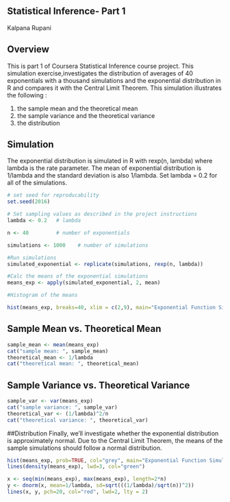 ## Statistical Inference- Part 1
Kalpana Rupani

## Overview
This is part 1 of Coursera Statistical Inference course project. This  simulation exercise,investigates the distribution of averages of 40 exponentials with a thousand simulations and the exponential distribution in R and compares it with the Central Limit Theorem. This  simulation illustrates the following :

1. the sample mean and the theoretical mean
2. the sample variance and the theoretical variance
3. the distribution


## Simulation
The exponential distribution is simulated in R with rexp(n, lambda) where lambda is the rate parameter. The mean of exponential distribution is 1/lambda and the standard deviation is also 1/lambda. Set lambda = 0.2 for all of the simulations.

```r
# set seed for reproducability
set.seed(2016)

# Set sampling values as described in the project instructions
lambda <- 0.2   # lambda

n <- 40         # number of exponentials

simulations <- 1000    # number of simulations

#Run simulations
simulated_exponential <- replicate(simulations, rexp(n, lambda))

#Calc the means of the exponential simulations
means_exp <- apply(simulated_exponential, 2, mean)

#Histogram of the means

hist(means_exp, breaks=40, xlim = c(2,9), main="Exponential Function Simulation Means", col = "orange")


```

## Sample Mean vs. Theoretical Mean

```r
sample_mean <- mean(means_exp)
cat("sample mean: ", sample_mean)
theoretical_mean <- 1/lambda
cat("theoretical mean: ", theoretical_mean)
```
## Sample Variance vs. Theoretical Variance
```r
sample_var <- var(means_exp)
cat("sample variance: ", sample_var)
theoretical_var <- (1/lambda)^2/n
cat("theoretical variance: ", theoretical_var)
```
##Distribution
Finally, we’ll investigate whether the exponential distribution is approximately normal. Due to the Central Limit Theorem, the means of the sample simulations should follow a normal distribution.

```r
hist(means_exp, prob=TRUE, col="grey", main="Exponential Function Simulation Means", breaks=40, xlim=c(2,9), xlab = "Simulation Means")
lines(density(means_exp), lwd=3, col="green")

x <- seq(min(means_exp), max(means_exp), length=2*n)
y <- dnorm(x, mean=1/lambda, sd=sqrt(((1/lambda)/sqrt(n))^2))
lines(x, y, pch=20, col="red", lwd=2, lty = 2)
```